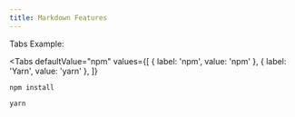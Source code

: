 ```yaml
---
title: Markdown Features
---
```



Tabs Example:

<Tabs
    defaultValue="npm"
    values={[
        { label: 'npm', value: 'npm' },
        { label: 'Yarn', value: 'yarn' },
    ]}
>
<TabItem value="npm">

```shell
npm install
```

</TabItem>
<TabItem value="yarn">

```shell
yarn
```

</TabItem>
</Tabs>
